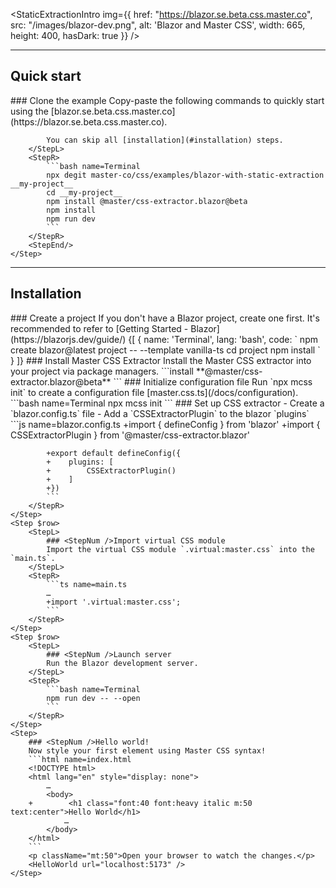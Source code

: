 
<StaticExtractionIntro img={{
    href: "https://blazor.se.beta.css.master.co",
    src: "/images/blazor-dev.png",
    alt: 'Blazor and Master CSS',
    width: 665, height: 400, hasDark: true }} />

---

## Quick start
<StepSection>
    <Step $row>
        <StepL>
            ### <StepNum />Clone the example
            Copy-paste the following commands to quickly start using the [blazor.se.beta.css.master.co](https://blazor.se.beta.css.master.co).

            You can skip all [installation](#installation) steps.
        </StepL>
        <StepR>
            ```bash name=Terminal
            npx degit master-co/css/examples/blazor-with-static-extraction __my-project__
            cd __my-project__
            npm install @master/css-extractor.blazor@beta
            npm install
            npm run dev
            ```
        </StepR>
        <StepEnd/>
    </Step>
</StepSection>

---

## Installation

<StepSection>
    <Step $row>
        <StepL>
            ### <StepNum />Create a project
            If you don't have a Blazor project, create one first. It's recommended to refer to [Getting Started - Blazor](https://blazorjs.dev/guide/)
        </StepL>
        <StepR>
            <CodeTabs>
                {[
                    {
                        name: 'Terminal',
                        lang: 'bash',
                        code: `
                            npm create blazor@latest project -- --template vanilla-ts
                            cd project
                            npm install
                        `
                    }
                ]}
            </CodeTabs>
        </StepR>
    </Step>
    <Step $row>
        <StepL>
            ### <StepNum />Install Master CSS Extractor
            Install the Master CSS extractor into your project via package managers.
        </StepL>
        <StepR>
            ```install
            **@master/css-extractor.blazor@beta**
            ```
        </StepR>
    </Step>
    <Step $row>
        <StepL>
            ### <StepNum />Initialize configuration file
            Run `npx mcss init` to create a configuration file [master.css.ts](/docs/configuration).
        </StepL>
        <StepR>
            ```bash name=Terminal
            npx mcss init
            ```
        </StepR>
    </Step>
    <Step $row>
        <StepL>
            ### <StepNum />Set up CSS extractor
            - Create a `blazor.config.ts` file
            - Add a `CSSExtractorPlugin` to the blazor `plugins`
        </StepL>
        <StepR>
            ```js name=blazor.config.ts
            +import { defineConfig } from 'blazor'
            +import { CSSExtractorPlugin } from '@master/css-extractor.blazor'

            +export default defineConfig({
            +    plugins: [
            +        CSSExtractorPlugin()
            +    ]
            +})
            ```
        </StepR>
    </Step>
    <Step $row>
        <StepL>
            ### <StepNum />Import virtual CSS module
            Import the virtual CSS module `.virtual:master.css` into the `main.ts`.
        </StepL>
        <StepR>
            ```ts name=main.ts
            …
            +import '.virtual:master.css';
            ```
        </StepR>
    </Step>
    <Step $row>
        <StepL>
            ### <StepNum />Launch server
            Run the Blazor development server.
        </StepL>
        <StepR>
            ```bash name=Terminal
            npm run dev -- --open
            ```
        </StepR>
    </Step>
    <Step>
        ### <StepNum />Hello world!
        Now style your first element using Master CSS syntax!
        ```html name=index.html
        <!DOCTYPE html>
        <html lang="en" style="display: none">
            …
            <body>
        +        <h1 class="font:40 font:heavy italic m:50 text:center">Hello World</h1>
                …
            </body>
        </html>
        ```
        <p className="mt:50">Open your browser to watch the changes.</p>
        <HelloWorld url="localhost:5173" />
    </Step>
</StepSection>